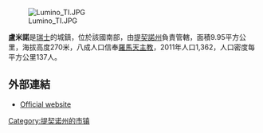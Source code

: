 [[Image:Lumino_TI.JPG|right]]

'''盧米諾'''是[[瑞士|瑞士]]的城鎮，位於該國南部，由[[提契諾州|提契諾州]]負責管轄，面積9.95平方公里，海拔高度270米，八成人口信奉[[羅馬天主教|羅馬天主教]]，2011年人口1,362，人口密度每平方公里137人。

==外部連結==
* [http://www.lumino.ch Official website] {{Wayback|url=http://www.lumino.ch/ |date=20070927213027 }} {{it icon}}

{{Authority control}}
{{Switzerland-geo-stub}}
[[Category:提契诺州的市镇|Category:提契诺州的市镇]]